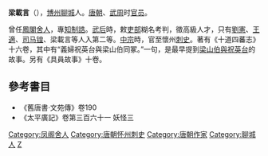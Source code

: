 '''梁載言'''（{{bd|?||?||}}），[[博州|博州]][[聊城县|聊城]]人。[[唐朝|唐朝]]、[[武周|武周]]时[[官员|官员]]。

曾任[[鳳閣舍人|鳳閣舍人]]，專[[知制誥|知制誥]]。[[武后|武后]]時，敕[[吏部|吏部]]糊名考判，徵高級人才，只有[[劉憲|劉憲]]、[[王適|王適]]、[[司马锽|司马锽]]、梁載言等人入第二等。[[唐中宗|中宗]]時，官至懷州[[刺史|刺史]]。著有《十道四蕃志》十六卷，其中有“義婦祝英台與梁山伯同冢。”一句，是最早提到[[梁山伯與祝英台|梁山伯與祝英台]]的故事。另有《具員故事》十卷。

==參考書目==
* 《舊唐書·文苑傳》卷190
* 《太平廣記》卷第三百六十一  妖怪三

{{唐朝官员小作品}}
{{DEFAULTSORT:L}}
[[Category:凤阁舍人|Category:凤阁舍人]]
[[Category:唐朝怀州刺史|Category:唐朝怀州刺史]]
[[Category:唐朝作家|Category:唐朝作家]]
[[Category:聊城人|Category:聊城人]]
[[Category:梁姓|Z]]
